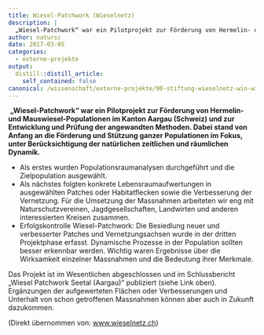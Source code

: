 ```yaml
---
title: Wiesel-Patchwork (Wieselnetz)
description: |
  „Wiesel-Patchwork“ war ein Pilotprojekt zur Förderung von Hermelin- und Mauswiesel-Populationen im Kanton Aargau (Schweiz) und zur Entwicklung und Prüfung der angewandten Methoden. Dabei stand von Anfang an die Förderung und Stützung ganzer Populationen im Fokus, unter Berücksichtigung der natürlichen zeitlichen und räumlichen Dynamik.
author: natursc
date: 2017-03-05
categories:
  - externe-projekte
output:
  distill::distill_article:
    self_contained: false
canonical: /wissenschaft/externe-projekte/90-stiftung-wieselnetz-win-wiesel-patchwork
---
```



 **„Wiesel-Patchwork“ war ein Pilotprojekt zur Förderung von Hermelin-
und Mauswiesel-Populationen im Kanton Aargau (Schweiz) und zur
Entwicklung und Prüfung der angewandten Methoden. Dabei stand von Anfang
an die Förderung und Stützung ganzer Populationen im Fokus, unter
Berücksichtigung der natürlichen zeitlichen und räumlichen Dynamik.**

-   Als erstes wurden Populationsraumanalysen durchgeführt und die
    Zielpopulation ausgewählt.
-   Als nächstes folgten konkrete Lebensraumaufwertungen in ausgewählten
    Patches oder Habitatflecken sowie die Verbesserung der Vernetzung.
    Für die Umsetzung der Massnahmen arbeiteten wir eng mit
    Naturschutzvereinen, Jagdgesellschaften, Landwirten und anderen
    interessierten Kreisen zusammen.
-   Erfolgskontrolle Wiesel-Patchwork: Die Besiedlung neuer und
    verbesserter Patches und Vernetzungsachsen wurde in der dritten
    Projektphase erfasst. Dynamische Prozesse in der Population sollten
    besser erkennbar werden. Wichtig waren Ergebnisse über die
    Wirksamkeit einzelner Massnahmen und die Bedeutung ihrer Merkmale.

Das Projekt ist im Wesentlichen abgeschlossen und im Schlussbericht
„Wiesel Patchwork Seetal (Aargau)“ publiziert (siehe Link oben).
Ergänzungen der aufgewerteten Flächen oder Verbesserungen und Unterhalt
von schon getroffenen Massnahmen können aber auch in Zukunft dazukommen.

(Direkt übernommen von:
[www.wieselnetz.ch](http://wieselnetz.ch/de/home/projekte-win/praxisprojekte/))

<!--http://wieselundco.ch/wissenschaft/externe-projekte/90-stiftung-wieselnetz-win-wiesel-patchwork-->
